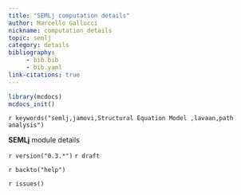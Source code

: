 ```yaml
---
title: "SEMLj computation details"
author: Marcello Gallucci
nickname: computation_details
topic: semlj
category: details
bibliography: 
     - bib.bib
     - bib.yaml
link-citations: true
---
```



```r
library(mcdocs)
mcdocs_init()
```

`r keywords("semlj,jamovi,Structural Equation Model ,lavaan,path analysis")`

**SEMLj** module details

`r version("0.3.*")` 
`r draft`


`r backto("help")`

`r issues()`

